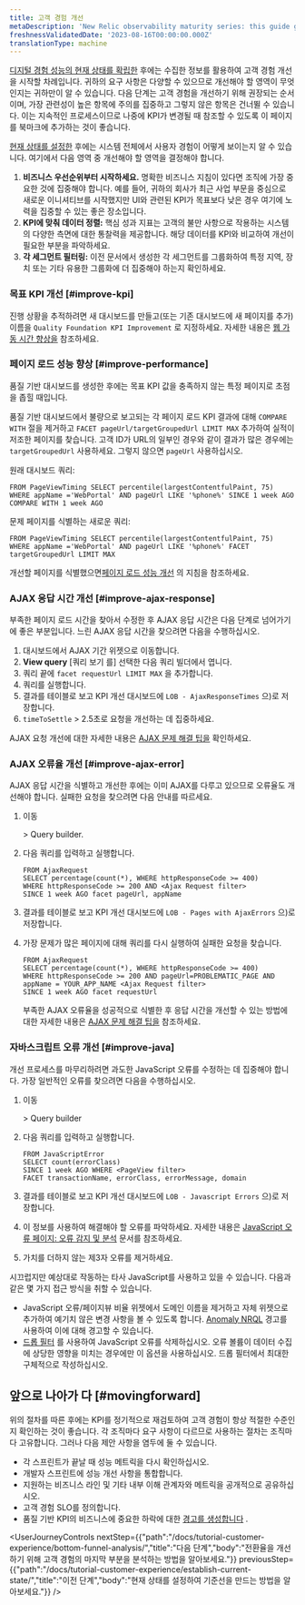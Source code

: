 ```yaml
---
title: 고객 경험 개선
metaDescription: 'New Relic observability maturity series: this guide gives you a quality foundation for optimizing your web application''s performance to improve your customer experience.'
freshnessValidatedDate: '2023-08-16T00:00:00.000Z'
translationType: machine
---
```


[디지털 경험 성능의 현재 상태를 확립한](/docs/tutorial-customer-experience/establish-current-state/) 후에는 수집한 정보를 활용하여 고객 경험 개선을 시작할 차례입니다. 귀하의 요구 사항은 다양할 수 있으므로 개선해야 할 영역이 무엇인지는 귀하만이 알 수 있습니다. 다음 단계는 고객 경험을 개선하기 위해 권장되는 순서이며, 가장 관련성이 높은 항목에 주의를 집중하고 그렇지 않은 항목은 건너뛸 수 있습니다. 이는 지속적인 프로세스이므로 나중에 KPI가 변경될 때 참조할 수 있도록 이 페이지를 북마크에 추가하는 것이 좋습니다.

[현재 상태를 설정한](/docs/tutorial-customer-experience/establish-current-state/) 후에는 시스템 전체에서 사용자 경험이 어떻게 보이는지 알 수 있습니다. 여기에서 다음 영역 중 개선해야 할 영역을 결정해야 합니다.

1. **비즈니스 우선순위부터 시작하세요.** 명확한 비즈니스 지침이 있다면 조직에 가장 중요한 것에 집중해야 합니다. 예를 들어, 귀하의 회사가 최근 사업 부문을 중심으로 새로운 이니셔티브를 시작했지만 UI와 관련된 KPI가 목표보다 낮은 경우 여기에 노력을 집중할 수 있는 좋은 장소입니다.
2. **KPI에 맞춰 데이터 정렬:** 핵심 성과 지표는 고객의 불만 사항으로 작용하는 시스템의 다양한 측면에 대한 통찰력을 제공합니다. 해당 데이터를 KPI와 비교하여 개선이 필요한 부분을 파악하세요.
3. **각 세그먼트 필터링:** 이전 문서에서 생성한 각 세그먼트를 그룹화하여 특정 지역, 장치 또는 기타 유용한 그룹화에 더 집중해야 하는지 확인하세요.

### 목표 KPI 개선 [#improve-kpi]

진행 상황을 추적하려면 새 대시보드를 만들고(또는 기존 대시보드에 새 페이지를 추가) 이름을 `Quality Foundation KPI Improvement` 로 지정하세요. 자세한 내용은 [웹 가동 시간 향상을](/docs/new-relic-solutions/observability-maturity/customer-experience/cx-improve-web-uptime) 참조하세요.

### 페이지 로드 성능 향상 [#improve-performance]

품질 기반 대시보드를 생성한 후에는 목표 KPI 값을 충족하지 않는 특정 페이지로 초점을 좁힐 때입니다.

품질 기반 대시보드에서 불량으로 보고되는 각 페이지 로드 KPI 결과에 대해 `COMPARE WITH` 절을 제거하고 `FACET pageUrl/targetGroupedUrl LIMIT MAX` 추가하여 실적이 저조한 페이지를 찾습니다. 고객 ID가 URL의 일부인 경우와 같이 결과가 많은 경우에는 `targetGroupedUrl` 사용하세요. 그렇지 않으면 `pageUrl` 사용하십시오.

원래 대시보드 쿼리:

```
FROM PageViewTiming SELECT percentile(largestContentfulPaint, 75) WHERE appName ='WebPortal' AND pageUrl LIKE '%phone%' SINCE 1 week AGO COMPARE WITH 1 week AGO 
```

문제 페이지를 식별하는 새로운 쿼리:

```
FROM PageViewTiming SELECT percentile(largestContentfulPaint, 75) WHERE appName ='WebPortal' AND pageUrl LIKE '%phone%' FACET targetGroupedUrl LIMIT MAX
```

개선할 페이지를 식별했으면[페이지 로드 성능 개선](/docs/new-relic-solutions/observability-maturity/customer-experience/cx-improve-page-load) 의 지침을 참조하세요.

### AJAX 응답 시간 개선 [#improve-ajax-response]

부족한 페이지 로드 시간을 찾아서 수정한 후 AJAX 응답 시간은 다음 단계로 넘어가기에 좋은 부분입니다. 느린 AJAX 응답 시간을 찾으려면 다음을 수행하십시오.

1. 대시보드에서 AJAX 기간 위젯으로 이동합니다.
2. **View query** \[쿼리 보기 를] 선택한 다음 쿼리 빌더에서 엽니다.
3. 쿼리 끝에 `facet requestUrl LIMIT MAX` 을 추가합니다.
4. 쿼리를 실행합니다.
5. 결과를 테이블로 보고 KPI 개선 대시보드에 `LOB - AjaxResponseTimes` 으)로 저장합니다.
6. `timeToSettle` > 2.5초로 요청을 개선하는 데 집중하세요.

AJAX 요청 개선에 대한 자세한 내용은 [AJAX 문제 해결 팁을](/docs/browser/browser-monitoring/browser-pro-features/ajax-page-identify-time-consuming-calls/) 확인하세요.

### AJAX 오류율 개선 [#improve-ajax-error]

AJAX 응답 시간을 식별하고 개선한 후에는 이미 AJAX를 다루고 있으므로 오류율도 개선해야 합니다. 실패한 요청을 찾으려면 다음 안내를 따르세요.

1. 이동

   <InlinePopover type="dashboards"/>

   \> Query builder.

2. 다음 쿼리를 입력하고 실행합니다.

   ```
   FROM AjaxRequest 
   SELECT percentage(count(*), WHERE httpResponseCode >= 400) 
   WHERE httpResponseCode >= 200 AND <Ajax Request filter>
   SINCE 1 week AGO facet pageUrl, appName
   ```

3. 결과를 테이블로 보고 KPI 개선 대시보드에 `LOB - Pages with AjaxErrors` 으)로 저장합니다.

4. 가장 문제가 많은 페이지에 대해 쿼리를 다시 실행하여 실패한 요청을 찾습니다.

   ```
   FROM AjaxRequest 
   SELECT percentage(count(*), WHERE httpResponseCode >= 400) 
   WHERE httpResponseCode >= 200 AND pageUrl=PROBLEMATIC_PAGE AND appName = YOUR_APP_NAME <Ajax Request filter> 
   SINCE 1 week AGO facet requestUrl
   ```

   부족한 AJAX 오류율을 성공적으로 식별한 후 응답 시간을 개선할 수 있는 방법에 대한 자세한 내용은 [AJAX 문제 해결 팁을](/docs/browser/browser-monitoring/browser-pro-features/ajax-page-identify-time-consuming-calls) 참조하세요.

### 자바스크립트 오류 개선 [#improve-java]

개선 프로세스를 마무리하려면 과도한 JavaScript 오류를 수정하는 데 집중해야 합니다. 가장 일반적인 오류를 찾으려면 다음을 수행하십시오.

1. 이동

   <InlinePopover type="dashboards"/>

   \> Query builder

2. 다음 쿼리를 입력하고 실행합니다.

   ```
   FROM JavaScriptError 
   SELECT count(errorClass) 
   SINCE 1 week AGO WHERE <PageView filter>  
   FACET transactionName, errorClass, errorMessage, domain
   ```

3. 결과를 테이블로 보고 KPI 개선 대시보드에 `LOB - Javascript Errors` 으)로 저장합니다.

4. 이 정보를 사용하여 해결해야 할 오류를 파악하세요. 자세한 내용은 [JavaScript 오류 페이지: 오류 감지 및 분석](/docs/browser/new-relic-browser/browser-pro-features/javascript-errors-page-detect-analyze-errors/) 문서를 참조하세요.

5. 가치를 더하지 않는 제3자 오류를 제거하세요.

<Callout variant="tip">
  시끄럽지만 예상대로 작동하는 타사 JavaScript를 사용하고 있을 수 있습니다. 다음과 같은 몇 가지 접근 방식을 취할 수 있습니다.

  * JavaScript 오류/페이지뷰 비율 위젯에서 도메인 이름을 제거하고 자체 위젯으로 추가하여 예기치 않은 변경 사항을 볼 수 있도록 합니다. [Anomaly NRQL](/docs/alerts-applied-intelligence/new-relic-alerts/alert-conditions/create-baseline-alert-conditions/) 경고를 사용하여 이에 대해 경고할 수 있습니다.
  * [드롭 필터](/docs/logs/log-management/ui-data/drop-data-drop-filter-rules) 를 사용하여 JavaScript 오류를 삭제하십시오. 오류 볼륨이 데이터 수집에 상당한 영향을 미치는 경우에만 이 옵션을 사용하십시오. 드롭 필터에서 최대한 구체적으로 작성하십시오.
</Callout>

## 앞으로 나아가 다 [#movingforward]

위의 절차를 따른 후에는 KPI를 정기적으로 재검토하여 고객 경험이 항상 적절한 수준인지 확인하는 것이 좋습니다. 각 조직마다 요구 사항이 다르므로 사용하는 절차는 조직마다 고유합니다. 그러나 다음 제안 사항을 염두에 둘 수 있습니다.

* 각 스프린트가 끝날 때 성능 메트릭을 다시 확인하십시오.
* 개발자 스프린트에 성능 개선 사항을 통합합니다.
* 지원하는 비즈니스 라인 및 기타 내부 이해 관계자와 메트릭을 공개적으로 공유하십시오.
* 고객 경험 SLO를 정의합니다.
* 품질 기반 KPI의 비즈니스에 중요한 하락에 대한 [경고를 생성합니다](/docs/tutorial-create-alerts/create-new-relic-alerts/) .

<UserJourneyControls
  nextStep={{"path":"/docs/tutorial-customer-experience/bottom-funnel-analysis/","title":"다음 단계","body":"전환율을 개선하기 위해 고객 경험의 마지막 부분을 분석하는 방법을 알아보세요."}}
  previousStep={{"path":"/docs/tutorial-customer-experience/establish-current-state/","title":"이전 단계","body":"현재 상태를 설정하여 기준선을 만드는 방법을 알아보세요."}}
/>